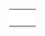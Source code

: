 {{en/Community/Scenarios/Scenarios by size}}

{|
|-
|style="border:none;background:white"|
{{Page:en/Community/Scenarios/UltimaV Britannia}}

|style="border:none;background:white"|
{{Page:en/Community/Scenarios/Water and Mountains}}

|style="border:none;background:white"|
{{Page:en/Community/Scenarios/Florida}}

|-
|style="border:none;background:white"|
{{Page:en/Community/Scenarios/Iceland}}

|style="border:none;background:white"|
{{Page:en/Community/Scenarios/Kloof}}

|style="border:none;background:white"|
{{Page:en/Karlsruhe}}

|-
|style="border:none;background:white"|
{{Page:en/Community/Scenarios/German Reunification}}

|style="border:none;background:white"|
{{Page:en/France}}

|style="border:none;background:white"|
{{Page:en/Community/Scenarios/New Industries 2}}

|-
|style="border:none;background:white"|
{{Page:en/Community/Scenarios/The Barrens}}

|style="border:none;background:white"|
{{Page:en/Community/Scenarios/Flevoland}}

|style="border:none;background:white"|
{{Page:en/Community/Scenarios/Elephant}}

|-
|style="border:none;background:white"|
{{Page:en/Community/Scenarios/South West France}}


|}